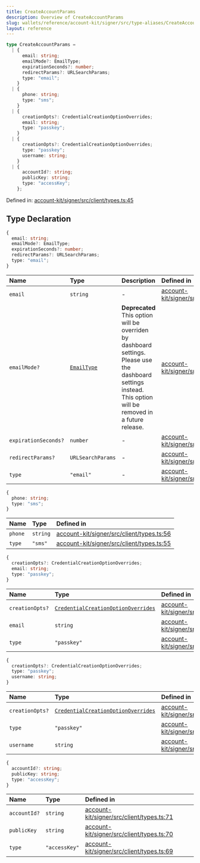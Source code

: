 ```yaml
---
title: CreateAccountParams
description: Overview of CreateAccountParams
slug: wallets/reference/account-kit/signer/src/type-aliases/CreateAccountParams
layout: reference
---
```


```ts
type CreateAccountParams =
  | {
      email: string;
      emailMode?: EmailType;
      expirationSeconds?: number;
      redirectParams?: URLSearchParams;
      type: "email";
    }
  | {
      phone: string;
      type: "sms";
    }
  | {
      creationOpts?: CredentialCreationOptionOverrides;
      email: string;
      type: "passkey";
    }
  | {
      creationOpts?: CredentialCreationOptionOverrides;
      type: "passkey";
      username: string;
    }
  | {
      accountId?: string;
      publicKey: string;
      type: "accessKey";
    };
```

Defined in: [account-kit/signer/src/client/types.ts:45](https://github.com/alchemyplatform/aa-sdk/blob/49e74eee8606f480b200b4612d00d950da8a8742/account-kit/signer/src/client/types.ts#L45)

## Type Declaration

```ts
{
  email: string;
  emailMode?: EmailType;
  expirationSeconds?: number;
  redirectParams?: URLSearchParams;
  type: "email";
}
```

| Name                 | Type                         | Description                                                                                                                                                     | Defined in                                                                                                                                                                      |
| :------------------- | :--------------------------- | :-------------------------------------------------------------------------------------------------------------------------------------------------------------- | :------------------------------------------------------------------------------------------------------------------------------------------------------------------------------ |
| `email`              | `string`                     | -                                                                                                                                                               | [account-kit/signer/src/client/types.ts:48](https://github.com/alchemyplatform/aa-sdk/blob/49e74eee8606f480b200b4612d00d950da8a8742/account-kit/signer/src/client/types.ts#L48) |
| `emailMode?`         | [`EmailType`](EmailType.mdx) | **Deprecated** This option will be overriden by dashboard settings. Please use the dashboard settings instead. This option will be removed in a future release. | [account-kit/signer/src/client/types.ts:50](https://github.com/alchemyplatform/aa-sdk/blob/49e74eee8606f480b200b4612d00d950da8a8742/account-kit/signer/src/client/types.ts#L50) |
| `expirationSeconds?` | `number`                     | -                                                                                                                                                               | [account-kit/signer/src/client/types.ts:51](https://github.com/alchemyplatform/aa-sdk/blob/49e74eee8606f480b200b4612d00d950da8a8742/account-kit/signer/src/client/types.ts#L51) |
| `redirectParams?`    | `URLSearchParams`            | -                                                                                                                                                               | [account-kit/signer/src/client/types.ts:52](https://github.com/alchemyplatform/aa-sdk/blob/49e74eee8606f480b200b4612d00d950da8a8742/account-kit/signer/src/client/types.ts#L52) |
| `type`               | `"email"`                    | -                                                                                                                                                               | [account-kit/signer/src/client/types.ts:47](https://github.com/alchemyplatform/aa-sdk/blob/49e74eee8606f480b200b4612d00d950da8a8742/account-kit/signer/src/client/types.ts#L47) |

```ts
{
  phone: string;
  type: "sms";
}
```

| Name    | Type     | Defined in                                                                                                                                                                      |
| :------ | :------- | :------------------------------------------------------------------------------------------------------------------------------------------------------------------------------ |
| `phone` | `string` | [account-kit/signer/src/client/types.ts:56](https://github.com/alchemyplatform/aa-sdk/blob/49e74eee8606f480b200b4612d00d950da8a8742/account-kit/signer/src/client/types.ts#L56) |
| `type`  | `"sms"`  | [account-kit/signer/src/client/types.ts:55](https://github.com/alchemyplatform/aa-sdk/blob/49e74eee8606f480b200b4612d00d950da8a8742/account-kit/signer/src/client/types.ts#L55) |

```ts
{
  creationOpts?: CredentialCreationOptionOverrides;
  email: string;
  type: "passkey";
}
```

| Name            | Type                                                                         | Defined in                                                                                                                                                                      |
| :-------------- | :--------------------------------------------------------------------------- | :------------------------------------------------------------------------------------------------------------------------------------------------------------------------------ |
| `creationOpts?` | [`CredentialCreationOptionOverrides`](CredentialCreationOptionOverrides.mdx) | [account-kit/signer/src/client/types.ts:61](https://github.com/alchemyplatform/aa-sdk/blob/49e74eee8606f480b200b4612d00d950da8a8742/account-kit/signer/src/client/types.ts#L61) |
| `email`         | `string`                                                                     | [account-kit/signer/src/client/types.ts:60](https://github.com/alchemyplatform/aa-sdk/blob/49e74eee8606f480b200b4612d00d950da8a8742/account-kit/signer/src/client/types.ts#L60) |
| `type`          | `"passkey"`                                                                  | [account-kit/signer/src/client/types.ts:59](https://github.com/alchemyplatform/aa-sdk/blob/49e74eee8606f480b200b4612d00d950da8a8742/account-kit/signer/src/client/types.ts#L59) |

```ts
{
  creationOpts?: CredentialCreationOptionOverrides;
  type: "passkey";
  username: string;
}
```

| Name            | Type                                                                         | Defined in                                                                                                                                                                      |
| :-------------- | :--------------------------------------------------------------------------- | :------------------------------------------------------------------------------------------------------------------------------------------------------------------------------ |
| `creationOpts?` | [`CredentialCreationOptionOverrides`](CredentialCreationOptionOverrides.mdx) | [account-kit/signer/src/client/types.ts:66](https://github.com/alchemyplatform/aa-sdk/blob/49e74eee8606f480b200b4612d00d950da8a8742/account-kit/signer/src/client/types.ts#L66) |
| `type`          | `"passkey"`                                                                  | [account-kit/signer/src/client/types.ts:64](https://github.com/alchemyplatform/aa-sdk/blob/49e74eee8606f480b200b4612d00d950da8a8742/account-kit/signer/src/client/types.ts#L64) |
| `username`      | `string`                                                                     | [account-kit/signer/src/client/types.ts:65](https://github.com/alchemyplatform/aa-sdk/blob/49e74eee8606f480b200b4612d00d950da8a8742/account-kit/signer/src/client/types.ts#L65) |

```ts
{
  accountId?: string;
  publicKey: string;
  type: "accessKey";
}
```

| Name         | Type          | Defined in                                                                                                                                                                      |
| :----------- | :------------ | :------------------------------------------------------------------------------------------------------------------------------------------------------------------------------ |
| `accountId?` | `string`      | [account-kit/signer/src/client/types.ts:71](https://github.com/alchemyplatform/aa-sdk/blob/49e74eee8606f480b200b4612d00d950da8a8742/account-kit/signer/src/client/types.ts#L71) |
| `publicKey`  | `string`      | [account-kit/signer/src/client/types.ts:70](https://github.com/alchemyplatform/aa-sdk/blob/49e74eee8606f480b200b4612d00d950da8a8742/account-kit/signer/src/client/types.ts#L70) |
| `type`       | `"accessKey"` | [account-kit/signer/src/client/types.ts:69](https://github.com/alchemyplatform/aa-sdk/blob/49e74eee8606f480b200b4612d00d950da8a8742/account-kit/signer/src/client/types.ts#L69) |
